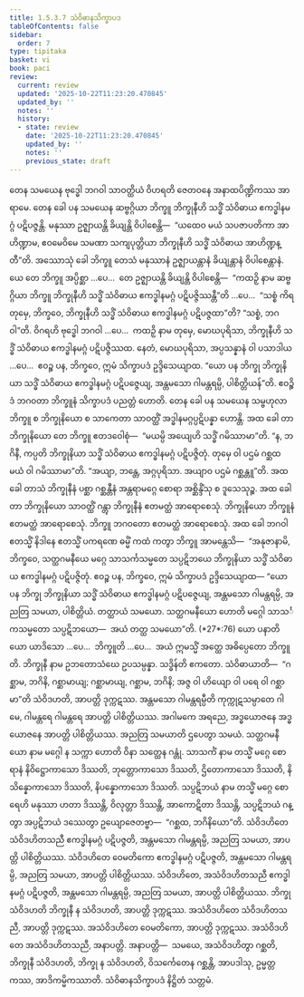 ```yaml
---
title: 1.5.3.7 သံဝိဓာနသိက္ခာပဒ
tableOfContents: false
sidebar:
  order: 7
type: tipitaka
basket: vi
book: paci
review:
  current: review
  updated: '2025-10-22T11:23:20.470845'
  updated_by: ''
  notes: ''
  history:
  - state: review
    date: '2025-10-22T11:23:20.470845'
    updated_by: ''
    notes: ''
    previous_state: draft
---
```



<ReviewStatus review={frontmatter.review} showDetails={true} />

<HypothesisAnnotation frontmatter={frontmatter} />

<DynamicBreadcrumb />

<Division number="180" book="paci" e="ch" v="2" p="86">

<Paragraph number="589" book="paci">
တေန သမယေန ဗုဒ္ဓေါ ဘဂဝါ သာဝတ္ထိယံ ဝိဟရတိ ဇေတဝနေ အနာထပိဏ္ဍိကဿ အာရာမေ. တေန ခေါ ပန သမယေန ဆဗ္ဗဂ္ဂိယာ ဘိက္ခူ ဘိက္ခုနီဟိ သဒ္ဓိံ သံဝိဓာယ ဧကဒ္ဓါနမဂ္ဂံ ပဋိပဇ္ဇန္တိ. မနုဿာ ဥဇ္ဈာယန္တိ ခိယျန္တိ ဝိပါစေန္တိ—  “ယထေဝ မယံ သပဇာပတိကာ အာဟိဏ္ဍာမ, ဧဝမေဝိမေ သမဏာ သကျပုတ္တိယာ ဘိက္ခုနီဟိ သဒ္ဓိံ သံဝိဓာယ အာဟိဏ္ဍန္တီ”တိ.
</Paragraph>

<Paragraph number="590" book="paci">
အဿောသုံ ခေါ ဘိက္ခူ တေသံ မနုဿာနံ ဥဇ္ဈာယန္တာနံ ခိယျန္တာနံ ဝိပါစေန္တာနံ. ယေ တေ ဘိက္ခူ အပ္ပိစ္ဆာ …ပေ…  တေ ဥဇ္ဈာယန္တိ ခိယျန္တိ ဝိပါစေန္တိ—  “ကထဉှိ နာမ ဆဗ္ဗဂ္ဂိယာ ဘိက္ခူ ဘိက္ခုနီဟိ သဒ္ဓိံ သံဝိဓာယ ဧကဒ္ဓါနမဂ္ဂံ ပဋိပဇ္ဇိဿန္တီ”တိ …ပေ…  “သစ္စံ ကိရ တုမှေ, ဘိက္ခဝေ, ဘိက္ခုနီဟိ သဒ္ဓိံ သံဝိဓာယ ဧကဒ္ဓါနမဂ္ဂံ ပဋိပဇ္ဇထာ”တိ? “သစ္စံ, ဘဂဝါ”တိ. ဝိဂရဟိ ဗုဒ္ဓေါ ဘဂဝါ …ပေ…  ကထဉှိ နာမ တုမှေ, မောဃပုရိသာ, ဘိက္ခုနီဟိ သဒ္ဓိံ သံဝိဓာယ ဧကဒ္ဓါနမဂ္ဂံ ပဋိပဇ္ဇိဿထ. နေတံ, မောဃပုရိသာ, အပ္ပသန္နာနံ ဝါ ပသာဒါယ …ပေ…  ဧဝဉ္စ ပန, ဘိက္ခဝေ, ဣမံ သိက္ခာပဒံ ဥဒ္ဒိသေယျာထ.
</Paragraph>

<Paragraph number="591" book="paci">
<Emphasis>“ယော ပန ဘိက္ခု ဘိက္ခုနိယာ သဒ္ဓိံ သံဝိဓာယ ဧကဒ္ဓါနမဂ္ဂံ ပဋိပဇ္ဇေယျ, အန္တမသော ဂါမန္တရမ္ပိ, ပါစိတ္တိယန်”</Emphasis>တိ.
</Paragraph>

<Paragraph number="592" book="paci">
ဧဝဉ္စိဒံ ဘဂဝတာ ဘိက္ခူနံ သိက္ခာပဒံ ပညတ္တံ ဟောတိ.
</Paragraph>

</Division>
<Division number="181" book="paci" e="ch" v="2" p="87">

<Paragraph number="593" book="paci">
တေန ခေါ ပန သမယေန သမ္ဗဟုလာ ဘိက္ခူ စ ဘိက္ခုနိယော စ သာကေတာ သာဝတ္ထိံ အဒ္ဓါနမဂ္ဂပ္ပဋိပန္နာ ဟောန္တိ. အထ ခေါ တာ ဘိက္ခုနိယော တေ ဘိက္ခူ ဧတဒဝေါစုံ—  “မယမ္ပိ အယျေဟိ သဒ္ဓိံ ဂမိဿာမာ”တိ. “န, ဘဂိနီ, ကပ္ပတိ ဘိက္ခုနိယာ သဒ္ဓိံ သံဝိဓာယ ဧကဒ္ဓါနမဂ္ဂံ ပဋိပဇ္ဇိတုံ. တုမှေ ဝါ ပဌမံ ဂစ္ဆထ မယံ ဝါ ဂမိဿာမာ”တိ. “အယျာ, ဘန္တေ, အဂ္ဂပုရိသာ. အယျာဝ ပဌမံ ဂစ္ဆန္တူ”တိ. အထ ခေါ တာသံ ဘိက္ခုနီနံ ပစ္ဆာ ဂစ္ဆန္တီနံ အန္တရာမဂ္ဂေ စောရာ အစ္ဆိန္ဒိံသု စ ဒူသေသုဉ္စ. အထ ခေါ တာ ဘိက္ခုနိယော သာဝတ္ထိံ ဂန္တွာ ဘိက္ခုနီနံ ဧတမတ္ထံ အာရောစေသုံ. ဘိက္ခုနိယော ဘိက္ခူနံ ဧတမတ္ထံ အာရောစေသုံ. ဘိက္ခူ ဘဂဝတော ဧတမတ္ထံ အာရောစေသုံ.
</Paragraph>

<Paragraph number="594" book="paci">
အထ ခေါ ဘဂဝါ ဧတသ္မိံ နိဒါနေ ဧတသ္မိံ ပကရဏေ ဓမ္မိံ ကထံ ကတွာ ဘိက္ခူ အာမန္တေသိ—  “အနုဇာနာမိ, ဘိက္ခဝေ, သတ္ထဂမနီယေ မဂ္ဂေ သာသင်္ကသမ္မတေ သပ္ပဋိဘယေ ဘိက္ခုနိယာ သဒ္ဓိံ သံဝိဓာယ ဧကဒ္ဓါနမဂ္ဂံ ပဋိပဇ္ဇိတုံ. ဧဝဉ္စ ပန, ဘိက္ခဝေ, ဣမံ သိက္ခာပဒံ ဥဒ္ဒိသေယျာထ—
</Paragraph>

</Division>
<Division number="182" book="paci" e="ch" v="2" p="87">

<Paragraph number="595" book="paci">
<Emphasis>“ယော ပန ဘိက္ခု ဘိက္ခုနိယာ သဒ္ဓိံ သံဝိဓာယ ဧကဒ္ဓါနမဂ္ဂံ ပဋိပဇ္ဇေယျ, အန္တမသော ဂါမန္တရမ္ပိ, အညတြ သမယာ, ပါစိတ္တိယံ. တတ္ထာယံ သမယော. သတ္ထဂမနီယော ဟောတိ မဂ္ဂေါ သာသင်္ကသမ္မတော သပ္ပဋိဘယော—  အယံ တတ္ထ သမယော”</Emphasis>တိ. (*27*:<Emphasis>76</Emphasis>)
</Paragraph>

</Division>
<Division number="183" book="paci" e="ch" v="2" p="88">

<Paragraph number="596" book="paci">
<Emphasis>ယော ပနာ</Emphasis>တိ ယော ယာဒိသော …ပေ…  <Emphasis>ဘိက္ခူ</Emphasis>တိ …ပေ…  အယံ ဣမသ္မိံ အတ္ထေ အဓိပ္ပေတော ဘိက္ခူတိ.
</Paragraph>

<Paragraph number="597" book="paci">
<Emphasis>ဘိက္ခုနီ</Emphasis> နာမ ဥဘတောသံဃေ ဥပသမ္ပန္နာ.
</Paragraph>

<Paragraph number="598" book="paci">
<Emphasis>သဒ္ဓိန်</Emphasis>တိ ဧကတော.
</Paragraph>

<Paragraph number="599" book="paci">
<Emphasis>သံဝိဓာယာ</Emphasis>တိ—  “ဂစ္ဆာမ, ဘဂိနိ, ဂစ္ဆာမာယျ; ဂစ္ဆာမာယျ, ဂစ္ဆာမ, ဘဂိနိ; အဇ္ဇ ဝါ ဟိယျော ဝါ ပရေ ဝါ ဂစ္ဆာမာ”တိ သံဝိဒဟတိ, အာပတ္တိ ဒုက္ကဋဿ.
</Paragraph>

<Paragraph number="600" book="paci">
<Emphasis>အန္တမသော ဂါမန္တရမ္ပီ</Emphasis>တိ ကုက္ကုဋသမ္ပာတေ ဂါမေ, ဂါမန္တရေ ဂါမန္တရေ အာပတ္တိ ပါစိတ္တိယဿ. အဂါမကေ အရညေ, အဒ္ဓယောဇနေ အဒ္ဓယောဇနေ အာပတ္တိ ပါစိတ္တိယဿ.
</Paragraph>

<Paragraph number="601" book="paci">
<Emphasis>အညတြ သမယာ</Emphasis>တိ ဌပေတွာ သမယံ.
</Paragraph>

<Paragraph number="602" book="paci">
<Emphasis>သတ္ထဂမနီယော</Emphasis> နာမ မဂ္ဂေါ န သက္ကာ ဟောတိ ဝိနာ သတ္ထေန ဂန္တုံ.
</Paragraph>

<Paragraph number="603" book="paci">
<Emphasis>သာသင်္ကံ</Emphasis> နာမ တသ္မိံ မဂ္ဂေ စောရာနံ နိဝိဋ္ဌောကာသော ဒိဿတိ, ဘုတ္တောကာသော ဒိဿတိ, ဌိတောကာသော ဒိဿတိ, နိသိန္နောကာသော ဒိဿတိ, နိပန္နောကာသော ဒိဿတိ.
</Paragraph>

<Paragraph number="604" book="paci">
<Emphasis>သပ္ပဋိဘယံ</Emphasis> နာမ တသ္မိံ မဂ္ဂေ စောရေဟိ မနုဿာ ဟတာ ဒိဿန္တိ, ဝိလုတ္တာ ဒိဿန္တိ, အာကောဋိတာ ဒိဿန္တိ, သပ္ပဋိဘယံ ဂန္တွာ အပ္ပဋိဘယံ ဒဿေတွာ ဥယျောဇေတဗ္ဗာ—  “ဂစ္ဆထ, ဘဂိနိယော”တိ.
</Paragraph>

</Division>
<Division number="184" book="paci" e="ch" v="2" p="88">

<Paragraph number="605" book="paci">
သံဝိဒဟိတေ သံဝိဒဟိတသညီ ဧကဒ္ဓါနမဂ္ဂံ ပဋိပဇ္ဇတိ, အန္တမသော ဂါမန္တရမ္ပိ, အညတြ သမယာ, အာပတ္တိ ပါစိတ္တိယဿ. သံဝိဒဟိတေ ဝေမတိကော ဧကဒ္ဓါနမဂ္ဂံ ပဋိပဇ္ဇတိ, အန္တမသော ဂါမန္တရမ္ပိ, အညတြ သမယာ, အာပတ္တိ ပါစိတ္တိယဿ. သံဝိဒဟိတေ, အသံဝိဒဟိတသညီ ဧကဒ္ဓါနမဂ္ဂံ ပဋိပဇ္ဇတိ, အန္တမသော ဂါမန္တရမ္ပိ, အညတြ သမယာ, အာပတ္တိ ပါစိတ္တိယဿ.
</Paragraph>

<Paragraph number="606" book="paci">
ဘိက္ခု သံဝိဒဟတိ ဘိက္ခုနီ န သံဝိဒဟတိ, အာပတ္တိ ဒုက္ကဋဿ. အသံဝိဒဟိတေ သံဝိဒဟိတသညီ, အာပတ္တိ ဒုက္ကဋဿ. အသံဝိဒဟိတေ ဝေမတိကော, အာပတ္တိ ဒုက္ကဋဿ. အသံဝိဒဟိတေ အသံဝိဒဟိတသညီ, အနာပတ္တိ.
</Paragraph>

</Division>
<Division number="185" book="paci" e="ch" v="2" p="89">

<Paragraph number="607" book="paci">
အနာပတ္တိ—  သမယေ, အသံဝိဒဟိတွာ ဂစ္ဆတိ, ဘိက္ခုနီ သံဝိဒဟတိ, ဘိက္ခု န သံဝိဒဟတိ, ဝိသင်္ကေတေန ဂစ္ဆန္တိ, အာပဒါသု, ဥမ္မတ္တကဿ, အာဒိကမ္မိကဿာတိ.

</Paragraph>
</Division>

<Paragraph number="608" type="center" book="paci">
သံဝိဓာနသိက္ခာပဒံ နိဋ္ဌိတံ သတ္တမံ.
</Paragraph>